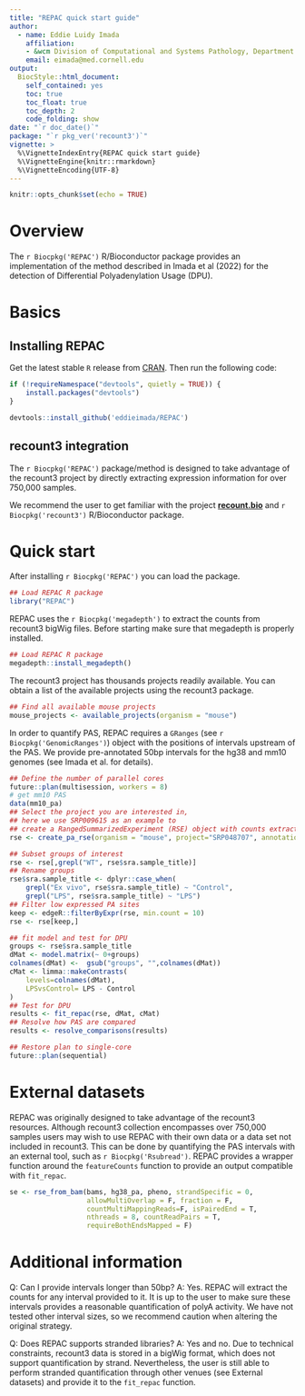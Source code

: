 ```yaml
---
title: "REPAC quick start guide"
author: 
  - name: Eddie Luidy Imada
    affiliation:
    - &wcm Division of Computational and Systems Pathology, Department of Pathology and Laboratory Medicine, Weill Cornell Medicine.
    email: eimada@med.cornell.edu
output: 
  BiocStyle::html_document:
    self_contained: yes
    toc: true
    toc_float: true
    toc_depth: 2
    code_folding: show
date: "`r doc_date()`"
package: "`r pkg_ver('recount3')`"
vignette: >
  %\VignetteIndexEntry{REPAC quick start guide}
  %\VignetteEngine{knitr::rmarkdown}
  %\VignetteEncoding{UTF-8}  
---
```


```r
knitr::opts_chunk$set(echo = TRUE)
```

# Overview
The `r Biocpkg('REPAC')` R/Bioconductor package provides an implementation of the method described in Imada et al (2022) for the detection of Differential Polyadenylation Usage (DPU).

# Basics
## Installing REPAC

Get the latest stable `R` release from [CRAN](http://cran.r-project.org/). Then run the following code:

```r
if (!requireNamespace("devtools", quietly = TRUE)) {
    install.packages("devtools")
}

devtools::install_github('eddieimada/REPAC')
```

## recount3 integration

The `r Biocpkg('REPAC')` package/method is designed to take advantage of the recount3 project by directly extracting expression information for over 750,000 samples.

We recommend the user to get familiar with the project [**recount.bio**](https://LieberInstitute.github.io/recount3-docs) and `r Biocpkg('recount3')` R/Bioconductor package.

# Quick start

After installing `r Biocpkg('REPAC')` you can load the package.

```r
## Load REPAC R package
library("REPAC")
```

REPAC uses the `r Biocpkg('megadepth')` to extract the counts from recount3 bigWig files. Before starting make sure that megadepth is properly installed.

```r
## Load REPAC R package
megadepth::install_megadepth()
```

The recount3 project has thousands projects readily available. You can obtain a list of the available projects using the recount3 package.

```r
## Find all available mouse projects
mouse_projects <- available_projects(organism = "mouse")
```

In order to quantify PAS, REPAC requires a `GRanges` (see `r Biocpkg('GenomicRanges')`) object with the positions of intervals upstream of the PAS. We provide pre-annotated 50bp intervals for the hg38 and mm10 genomes (see Imada et al. for details).

```r
## Define the number of parallel cores
future::plan(multisession, workers = 8)
# get mm10 PAS
data(mm10_pa)
## Select the project you are interested in,
## here we use SRP009615 as an example to
## create a RangedSummarizedExperiment (RSE) object with counts extracted from recount3
rse <- create_pa_rse(organism = "mouse", project="SRP048707", annotation=mm10_pa)
```

```r
## Subset groups of interest
rse <- rse[,grepl("WT", rse$sra.sample_title)]
## Rename groups
rse$sra.sample_title <- dplyr::case_when(
    grepl("Ex vivo", rse$sra.sample_title) ~ "Control",
    grepl("LPS", rse$sra.sample_title) ~ "LPS")
## Filter low expressed PA sites
keep <- edgeR::filterByExpr(rse, min.count = 10)
rse <- rse[keep,]

## fit model and test for DPU
groups <- rse$sra.sample_title
dMat <- model.matrix(~ 0+groups)
colnames(dMat) <-  gsub("groups", "",colnames(dMat))
cMat <- limma::makeContrasts(
    levels=colnames(dMat),
    LPSvsControl= LPS - Control
)
## Test for DPU
results <- fit_repac(rse, dMat, cMat)
## Resolve how PAS are compared
results <- resolve_comparisons(results)

## Restore plan to single-core
future::plan(sequential)
```

# External datasets

REPAC was originally designed to take advantage of the recount3 resources. Although recount3 collection encompasses over 750,000 samples users may wish to use REPAC with their own data or a data set not included in recount3. This can be done by quantifying the PAS intervals with an external tool, such as `r Biocpkg('Rsubread')`. REPAC provides a wrapper function around the `featureCounts` function to provide an output compatible with `fit_repac`.

```r
se <- rse_from_bam(bams, hg38_pa, pheno, strandSpecific = 0,
                   allowMultiOverlap = F, fraction = F,
                   countMultiMappingReads=F, isPairedEnd = T, 
                   nthreads = 8, countReadPairs = T,  
                   requireBothEndsMapped = F)
````

# Additional information

Q: Can I provide intervals longer than 50bp?
A: Yes. REPAC will extract the counts for any interval provided to it. It is up to the user to make sure these intervals provides a reasonable quantification of polyA activity. We have not tested other interval sizes, so we recommend caution when altering the original strategy.

Q: Does REPAC supports stranded libraries?
A: Yes and no. Due to technical constraints, recount3 data is stored in a bigWig format, which does not support quantification by strand. Nevertheless, the user is still able to perform stranded quantification through other venues (see External datasets) and provide it to the `fit_repac` function.


